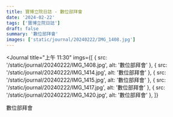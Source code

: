 ```yaml
---
title: 寶博立院日誌 - 數位部拜會
date: '2024-02-22'
tags: ['寶博立院日誌']
draft: false
summary: '數位部拜會'
images: ['static/journal/20240222/IMG_1408.jpg']
---
```


<Journal
  title="上午 11:30"
  imgs={[
    { src: '/static/journal/20240222/IMG_1408.jpg', alt: '數位部拜會' },
    { src: '/static/journal/20240222/IMG_1414.jpg', alt: '數位部拜會' },
    { src: '/static/journal/20240222/IMG_1415.jpg', alt: '數位部拜會' },
    { src: '/static/journal/20240222/IMG_1417.jpg', alt: '數位部拜會' },
    { src: '/static/journal/20240222/IMG_1420.jpg', alt: '數位部拜會' },
  ]}
>
  數位部拜會
</Journal>
